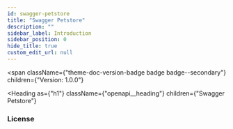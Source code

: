```yaml
---
id: swagger-petstore
title: "Swagger Petstore"
description: ""
sidebar_label: Introduction
sidebar_position: 0
hide_title: true
custom_edit_url: null
---
```



<span
  className={"theme-doc-version-badge badge badge--secondary"}
  children={"Version: 1.0.0"}
></span>

<Heading
  as={"h1"}
  className={"openapi__heading"}
  children={"Swagger Petstore"}
></Heading>

<div style={{ marginBottom: "var(--ifm-paragraph-margin-bottom)" }}>
  <h3 style={{ marginBottom: "0.25rem" }}>License</h3>
</div>
